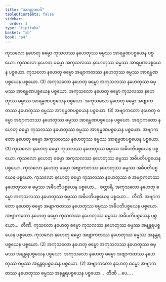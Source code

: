 ```yaml
---
title: "အာရမ္မဏာဒိ"
tableOfContents: false
sidebar:
  order: 1
type: "tipitaka"
basket: "ab"
book: "p4"
---
```



<DynamicBreadcrumb />

<Division number="20" book="p4" e="ch" v="39" p="473">

<Paragraph number="63" book="p4">
ကုသလော နဟေတု ဓမ္မော ကုသလဿ နဟေတုဿ ဓမ္မဿ အာရမ္မဏပစ္စယေန ပစ္စယော. ကုသလော နဟေတု ဓမ္မော အကုသလဿ နဟေတုဿ ဓမ္မဿ အာရမ္မဏပစ္စယေန ပစ္စယော. ကုသလော နဟေတု ဓမ္မော အဗျာကတဿ နဟေတုဿ ဓမ္မဿ အာရမ္မဏပစ္စယေန ပစ္စယော. (3)
</Paragraph>

<Paragraph number="64" book="p4">
အကုသလော နဟေတု ဓမ္မော အကုသလဿ နဟေတုဿ ဓမ္မဿ အာရမ္မဏပစ္စယေန ပစ္စယော. အကုသလော နဟေတု ဓမ္မော ကုသလဿ နဟေတုဿ ဓမ္မဿ အာရမ္မဏပစ္စယေန ပစ္စယော. အကုသလော နဟေတု ဓမ္မော အဗျာကတဿ နဟေတုဿ ဓမ္မဿ အာရမ္မဏပစ္စယေန ပစ္စယော. (3)
</Paragraph>

<Paragraph number="65" book="p4">
အဗျာကတော နဟေတု ဓမ္မော အဗျာကတဿ နဟေတုဿ ဓမ္မဿ အာရမ္မဏပစ္စယေန ပစ္စယော. အဗျာကတော နဟေတု ဓမ္မော ကုသလဿ နဟေတုဿ ဓမ္မဿ အာရမ္မဏပစ္စယေန ပစ္စယော. အဗျာကတော နဟေတု ဓမ္မော အကုသလဿ နဟေတုဿ ဓမ္မဿ အာရမ္မဏပစ္စယေန ပစ္စယော. (3)
</Paragraph>

</Division>
<Division number="21" book="p4" e="ch" v="39" p="474">

<Paragraph number="66" book="p4">
ကုသလော နဟေတု ဓမ္မော ကုသလဿ နဟေတုဿ ဓမ္မဿ အဓိပတိပစ္စယေန ပစ္စယော. ကုသလော နဟေတု ဓမ္မော အကုသလဿ နဟေတုဿ ဓမ္မဿ အဓိပတိပစ္စယေန ပစ္စယော. ကုသလော နဟေတု ဓမ္မော အဗျာကတဿ နဟေတုဿ ဓမ္မဿ အဓိပတိပစ္စယေန ပစ္စယော. ကုသလော နဟေတု ဓမ္မော ကုသလဿ နဟေတုဿ စ အဗျာကတဿ နဟေတုဿ စ ဓမ္မဿ အဓိပတိပစ္စယေန ပစ္စယော…  စတ္တာရိ.
</Paragraph>

<Paragraph number="67" book="p4">
အကုသလော နဟေတု ဓမ္မော အကုသလဿ နဟေတုဿ ဓမ္မဿ အဓိပတိပစ္စယေန ပစ္စယော…  တီဏိ.
</Paragraph>

<Paragraph number="68" book="p4">
အဗျာကတော နဟေတု ဓမ္မော အဗျာကတဿ နဟေတုဿ ဓမ္မဿ အဓိပတိပစ္စယေန ပစ္စယော. အဗျာကတော နဟေတု ဓမ္မော ကုသလဿ နဟေတုဿ ဓမ္မဿ အဓိပတိပစ္စယေန ပစ္စယော…  တီဏိ.
</Paragraph>

</Division>
<Division number="22" book="p4" e="ch" v="39" p="474">

<Paragraph number="69" book="p4">
ကုသလော နဟေတု ဓမ္မော ကုသလဿ နဟေတုဿ ဓမ္မဿ အနန္တရပစ္စယေန ပစ္စယော. ကုသလော နဟေတု ဓမ္မော အဗျာကတဿ နဟေတုဿ ဓမ္မဿ အနန္တရပစ္စယေန ပစ္စယော. (2)
</Paragraph>

<Paragraph number="70" book="p4">
အကုသလော နဟေတု ဓမ္မော အကုသလဿ နဟေတုဿ ဓမ္မဿ အနန္တရပစ္စယေန ပစ္စယော. အကုသလော နဟေတု ဓမ္မော အဗျာကတဿ နဟေတုဿ ဓမ္မဿ အနန္တရပစ္စယေန ပစ္စယော. (2)
</Paragraph>

<Paragraph number="71" book="p4">
အဗျာကတော နဟေတု ဓမ္မော အဗျာကတဿ နဟေတုဿ ဓမ္မဿ အနန္တရပစ္စယေန ပစ္စယော…  တီဏိ …ပေ… .
</Paragraph>
</Division>
